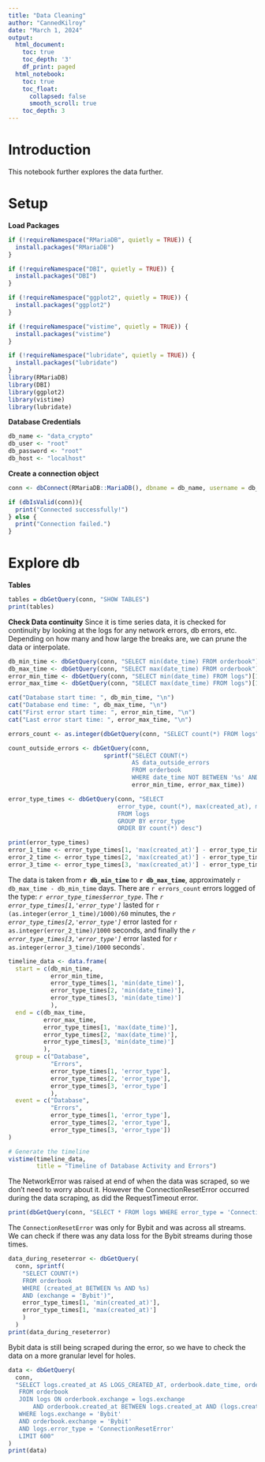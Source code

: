 ```yaml
---
title: "Data Cleaning"
author: "CannedKilroy"
date: "March 1, 2024"
output:
  html_document:
    toc: true
    toc_depth: '3'
    df_print: paged
  html_notebook:
    toc: true
    toc_float:
      collapsed: false
      smooth_scroll: true
    toc_depth: 3
---
```


# Introduction
This notebook further explores the data further.

# Setup
**Load Packages**
```r
if (!requireNamespace("RMariaDB", quietly = TRUE)) {
  install.packages("RMariaDB")
}

if (!requireNamespace("DBI", quietly = TRUE)) {
  install.packages("DBI")
}

if (!requireNamespace("ggplot2", quietly = TRUE)) {
  install.packages("ggplot2")
}

if (!requireNamespace("vistime", quietly = TRUE)) {
  install.packages("vistime")
}

if (!requireNamespace("lubridate", quietly = TRUE)) {
  install.packages("lubridate")
}
library(RMariaDB)
library(DBI)
library(ggplot2)
library(vistime)
library(lubridate)
```

**Database Credentials**
```r
db_name <- "data_crypto"
db_user <- "root"
db_password <- "root"
db_host <- "localhost"
```

**Create a connection object**
```r
conn <- dbConnect(RMariaDB::MariaDB(), dbname = db_name, username = db_user, password = db_password, host = db_host)

if (dbIsValid(conn)){
  print("Connected successfully!")
} else {
  print("Connection failed.")
}
```

# Explore db

**Tables**
```r
tables = dbGetQuery(conn, "SHOW TABLES")
print(tables)
```

**Check Data continuity**
Since it is time series data, it is checked for continuity by looking at the logs for any network errors, db errors, etc. Depending on how many and how large the breaks are, we can prune the data or interpolate.

```r
db_min_time <- dbGetQuery(conn, "SELECT min(date_time) FROM orderbook")[1,1]
db_max_time <- dbGetQuery(conn, "SELECT max(date_time) FROM orderbook")[1,1]
error_min_time <- dbGetQuery(conn, "SELECT min(date_time) FROM logs")[1,1]
error_max_time <- dbGetQuery(conn, "SELECT max(date_time) FROM logs")[1,1]

cat("Database start time: ", db_min_time, "\n")
cat("Database end time: ", db_max_time, "\n")
cat("First error start time: ", error_min_time, "\n")
cat("Last error start time: ", error_max_time, "\n")

errors_count <- as.integer(dbGetQuery(conn, "SELECT count(*) FROM logs")[1,1])

count_outside_errors <- dbGetQuery(conn,
                           sprintf("SELECT COUNT(*)
                                   AS data_outside_errors
                                   FROM orderbook 
                                   WHERE date_time NOT BETWEEN '%s' AND '%s'", 
                                   error_min_time, error_max_time))

error_type_times <- dbGetQuery(conn, "SELECT
                               error_type, count(*), max(created_at), min(created_at), min(date_time), max(date_time)
                               FROM logs
                               GROUP BY error_type
                               ORDER BY count(*) desc")

print(error_type_times)
error_1_time <- error_type_times[1, 'max(created_at)'] - error_type_times[1, 'min(created_at)']
error_2_time <- error_type_times[2, 'max(created_at)'] - error_type_times[2, 'min(created_at)']
error_3_time <- error_type_times[3, 'max(created_at)'] - error_type_times[3, 'min(created_at)']

```

The data is taken from **`r db_min_time`** to **`r db_max_time`**, approximately `r db_max_time - db_min_time` days. There are `r errors_count` errors logged of the type: *`r error_type_times$error_type`*. The *`r  error_type_times[1,'error_type']`* lasted for `r (as.integer(error_1_time)/1000)/60` minutes, the *`r error_type_times[2,'error_type']`* error lasted for `r as.integer(error_2_time)/1000` seconds, and finally the *`r error_type_times[3,'error_type']`* error lasted for `r as.integer(error_3_time)/1000` seconds`. 

```r

timeline_data <- data.frame(
  start = c(db_min_time,
            error_min_time,
            error_type_times[1, 'min(date_time)'],
            error_type_times[2, 'min(date_time)'],
            error_type_times[3, 'min(date_time)']
            ),
  end = c(db_max_time,
          error_max_time,
          error_type_times[1, 'max(date_time)'],
          error_type_times[2, 'max(date_time)'],
          error_type_times[3, 'min(date_time)']
          ),
  group = c("Database",
            "Errors",
            error_type_times[1, 'error_type'],
            error_type_times[2, 'error_type'],
            error_type_times[3, 'error_type']
            ),
  event = c("Database",
            "Errors",
            error_type_times[1, 'error_type'],
            error_type_times[2, 'error_type'],
            error_type_times[3, 'error_type'])
)

# Generate the timeline
vistime(timeline_data,
        title = "Timeline of Database Activity and Errors")
```
The NetworkError was raised at end of when the data was scraped, so we don't need to worry about it. However the ConnectionResetError occurred during the data scraping, as did the RequestTimeout error.
```r
print(dbGetQuery(conn, "SELECT * FROM logs WHERE error_type = 'ConnectionResetError'"))
```
The `ConnectionResetError` was only for Bybit and was across all streams. We can check if there was any data loss for the Bybit streams during those times. 
```r
data_during_reseterror <- dbGetQuery(
  conn, sprintf(
    "SELECT COUNT(*)
    FROM orderbook 
    WHERE (created_at BETWEEN %s AND %s)
    AND (exchange = 'Bybit')",
    error_type_times[1, 'min(created_at)'],
    error_type_times[1, 'max(created_at)']
    )
  )
print(data_during_reseterror)
```
Bybit data is still being scraped during the error, so we have to check the data on a more granular level for holes. 
```r
data <- dbGetQuery(
  conn,
  "SELECT logs.created_at AS LOGS_CREATED_AT, orderbook.date_time, orderbook.created_at
   FROM orderbook
   JOIN logs ON orderbook.exchange = logs.exchange
       AND orderbook.created_at BETWEEN logs.created_at AND (logs.created_at)+1000
   WHERE logs.exchange = 'Bybit'
   AND orderbook.exchange = 'Bybit'
   AND logs.error_type = 'ConnectionResetError'
   LIMIT 600"
)
print(data)
```






